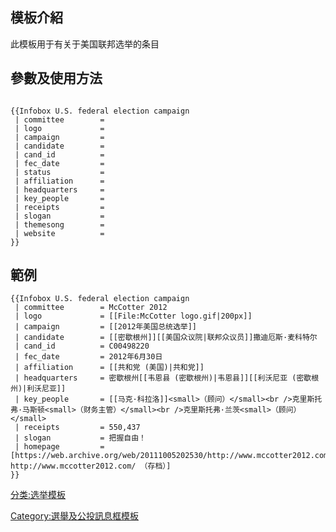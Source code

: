 <includeonly><!-- 在這裡加入模板的保護標識 --></includeonly><noinclude>{{Documentation subpage}}</noinclude>
<!-- 在本行下編輯模板說明 -->
== 模板介紹 ==
此模板用于有关于美国联邦选举的条目
== 參數及使用方法 ==
<pre style="overflow:auto;">

{{Infobox U.S. federal election campaign
 | committee        = 
 | logo             = 
 | campaign         = 
 | candidate        = 
 | cand_id          = 
 | fec_date         = 
 | status           = 
 | affiliation      = 
 | headquarters     = 
 | key_people       =
 | receipts         = 
 | slogan           = 
 | themesong        =
 | website          = 
}}
</pre>
{{brClear}}
== 範例 ==

<pre style="overflow:auto;">
{{Infobox U.S. federal election campaign
 | committee        = McCotter 2012
 | logo             = [[File:McCotter logo.gif|200px]]
 | campaign         = [[2012年美国总统选举]]
 | candidate        = [[密歇根州]][[美国众议院|联邦众议员]]撒迪厄斯·麦科特尔
 | cand_id          = C00498220
 | fec_date         = 2012年6月30日
 | affiliation      = [[共和党 (美国)|共和党]]
 | headquarters     = 密歇根州[[韦恩县 (密歇根州)|韦恩县]][[利沃尼亚 (密歇根州)|利沃尼亚]]
 | key_people       = [[马克·科拉洛]]<small>（顾问）</small><br />克里斯托弗·马斯顿<small>（财务主管）</small><br />克里斯托弗·兰茨<small>（顾问）</small>
 | receipts         = 550,437
 | slogan           = 把握自由！
 | homepage         = [https://web.archive.org/web/20111005202530/http://www.mccotter2012.com/ http://www.mccotter2012.com/ （存档）]
}}

</pre>
{{brClear}}
{{Infobox U.S. federal election campaign
 | committee        = McCotter 2012
 | logo             = [[File:McCotter logo.gif|200px]]
 | campaign         = [[2012年美国总统选举]]
 | candidate        = [[密歇根州]][[美国众议院|联邦众议员]]撒迪厄斯·麦科特尔
 | cand_id          = C00498220
 | fec_date         = 2012年6月30日
 | affiliation      = [[共和党 (美国)|共和党]]
 | headquarters     = 密歇根州[[韦恩县 (密歇根州)|韦恩县]][[利沃尼亚 (密歇根州)|利沃尼亚]]
 | key_people       = [[马克·科拉洛]]<small>（顾问）</small><br />克里斯托弗·马斯顿<small>（财务主管）</small><br />克里斯托弗·兰茨<small>（顾问）</small>
 | receipts         = 550,437
 | slogan           = 把握自由！
 | homepage         = [https://web.archive.org/web/20111005202530/http://www.mccotter2012.com/ http://www.mccotter2012.com/ （存档）]
}}

<includeonly>
<!-- 本行下加入模板的分類 -->
[[分类:选举模板]]
[[Category:選舉及公投訊息框模板]]
</includeonly>
